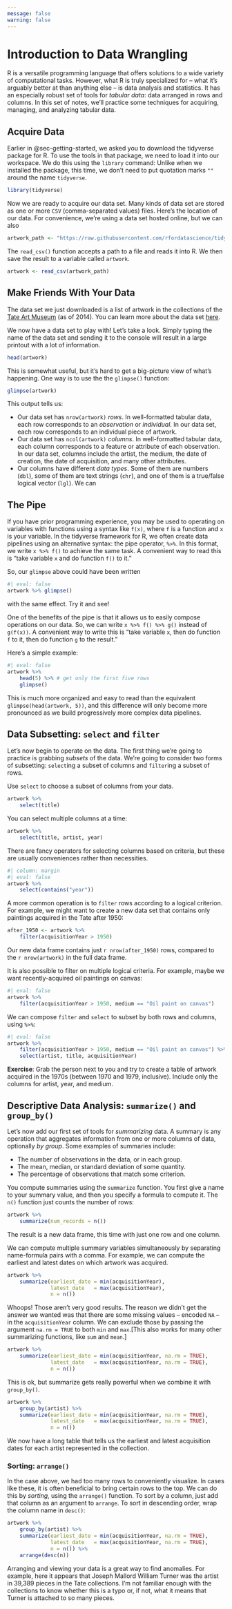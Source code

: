```yaml
---
message: false
warning: false
---
```


# Introduction to Data Wrangling 

R is a versatile programming language that offers solutions to a wide variety of computational tasks. However, what R is truly specialized for -- what it's arguably better at than anything else -- is data analysis and statistics. It has an especially robust set of tools for *tabular data*: data arranged in rows and columns. In this set of notes, we'll practice some techniques for acquiring, managing, and analyzing tabular data. 

## Acquire Data

Earlier in @sec-getting-started, we asked you to download the tidyverse package for R. To use the tools in that package, we need to load it into our workspace. We do this using the `library` command: [Unlike when we installed the package, this time, we don't need to put quotation marks `""` around the name `tidyverse`.]{.aside} 

```r
library(tidyverse)
```

Now we are ready to acquire our data set. Many kinds of data set are stored as one or more `CSV` (comma-separated values) files. Here's the location of our data. For convenience, we're using a data set hosted online, but we can also  

```r
artwork_path <- "https://raw.githubusercontent.com/rfordatascience/tidytuesday/master/data/2021/2021-01-12/artwork.csv"
```

The `read_csv()` function accepts a path to a file and reads it into R. We then save the result to a variable called `artwork`. 

```r
artwork <- read_csv(artwork_path)
```


## Make Friends With Your Data

The data set we just downloaded is a list of artwork in the collections of the [Tate Art Museum](https://github.com/tategallery/collection) (as of 2014). You can learn more about the data set [here](https://raw.githubusercontent.com/rfordatascience/tidytuesday/master/data/2021/2021-01-12/artwork.csv).

We now have a data set to play with! Let's take a look. Simply typing the name of the data set and sending it to the console will result in a large printout with a lot of information. 

```r
head(artwork) 
```

This is somewhat useful, but it's hard to get a big-picture view of what's happening. One way is to use the the `glimpse()` function: 

```r
glimpse(artwork) 
```

This output tells us: 

- Our data set has `nrow(artwork)` *rows*. In well-formatted tabular data, each row corresponds to an *observation* or *individual*. In our data set, each row corresponds to an individual piece of artwork. 
- Our data set has `ncol(artwork)` *columns*. In well-formatted tabular data, each column corresponds to a feature or attribute of each observation. In our data set, columns include the artist, the medium, the date of creation, the date of acquisition, and many other attributes. 
- Our columns have different *data types*. Some of them are numbers (`dbl`), some of them are text strings (`chr`), and one of them is a true/false logical vector (`lgl`). We can  

## The Pipe

If you have prior programming experience, you may be used to operating on variables with functions using a syntax like `f(x)`, where `f` is a function and `x` is your variable. In the tidyverse framework for R, we often create data pipelines using an alternative syntax: the pipe operator, `%>%`. In this format, we write `x %>% f()` to achieve the same task. A convenient way to read this is "take variable `x` and do function `f()` to it."

So, our `glimpse` above could have been written 

```r
#| eval: false
artwork %>% glimpse()
```

with the same effect. Try it and see! 

One of the benefits of the pipe is that it allows us to easily compose operations on our data. So, we can write `x %>% f() %>% g()` instead of `g(f(x))`. A convenient way to write this is "take variable `x`, then do function `f` to it, then do function `g` to the result."

Here's a simple example: 

```r
#| eval: false
artwork %>% 
    head(5) %>% # get only the first five rows
    glimpse()
```

This is much more organized and easy to read than the equivalent `glimpse(head(artwork, 5))`, and this difference will only become more pronounced as we build progressively more complex data pipelines. 

## Data Subsetting: `select` and `filter`

Let's now begin to operate on the data. The first thing we're going to practice is grabbing *subsets* of the data. We're going to consider two forms of subsetting: `select`ing a subset of columns and `filter`ing a subset of rows. 

Use `select` to choose a subset of columns from your data. 

```r
artwork %>%
    select(title)
```

You can select multiple columns at a time: 

```r
artwork %>%
    select(title, artist, year)
```

There are fancy operators for selecting columns based on criteria, but these are usually conveniences rather than necessities.  

```r
#| column: margin
#| eval: false
artwork %>%
    select(contains("year")) 
```

A more common operation is to `filter` rows according to a logical criterion. For example, we might want to create a new data set that contains only paintings acquired in the Tate after 1950:

```r
after_1950 <- artwork %>% 
    filter(acquisitionYear > 1950)
```

Our new data frame contains just `r nrow(after_1950)` rows, compared to the `r nrow(artwork)` in the full data frame. 

It is also possible to filter on multiple logical criteria. For example, maybe we want recently-acquired oil paintings on canvas: 

```r
#| eval: false
artwork %>% 
    filter(acquisitionYear > 1950, medium == "Oil paint on canvas")
```

We can compose `filter` and `select` to subset by both rows and columns, using `%>%`: 

```r
#| eval: false
artwork %>% 
    filter(acquisitionYear > 1950, medium == "Oil paint on canvas") %>% 
    select(artist, title, acquisitionYear)
```


::: {.callout-note}
**Exercise**: Grab the person next to you and try to create a table of artwork acquired in the 1970s (between 1970 and 1979, inclusive). Include only the columns for artist, year, and medium. 
:::

## Descriptive Data Analysis: `summarize()` and `group_by()`

Let's now add our first set of tools for *summarizing* data. A summary is any operation that aggregates information from one or more columns of data, optionally *by group*. Some examples of summaries include: 

- The number of observations in the data, or in each group. 
- The mean, median, or standard deviation of some quantity. 
- The percentage of observations that match some criterion. 

You compute summaries using the `summarize` function. You first give a name to your summary value, and then you specify a formula to compute it. The `n()` function just counts the number of rows: 

```r
artwork %>%
    summarize(num_records = n())
```

The result is a new data frame, this time with just one row and one column. 


We can compute multiple summary variables simultaneously by separating name-formula pairs with a comma. For example, we can compute the earliest and latest dates on which artwork was acquired. 
```r
artwork %>%
    summarize(earliest_date = min(acquisitionYear),
              latest_date   = max(acquisitionYear),
              n = n())
```

Whoops! Those aren't very good results. The reason we didn't get the answer we wanted was that there are some missing values -- encoded `NA` -- in the `acquisitionYear` column. We can exclude those by passing the argument `na.rm = TRUE` to both `min` and `max`.[This also works for many other summarizing functions, like `sum` and `mean`.] 

```r
artwork %>%
    summarize(earliest_date = min(acquisitionYear, na.rm = TRUE),
              latest_date   = max(acquisitionYear, na.rm = TRUE),
              n = n())
```

This is ok, but summarize gets really powerful when we combine it with `group_by()`. 

```r
artwork %>% 
    group_by(artist) %>% 
    summarize(earliest_date = min(acquisitionYear, na.rm = TRUE),
              latest_date   = max(acquisitionYear, na.rm = TRUE),
              n = n())
```

We now have a long table that tells us the earliest and latest acquisition dates for each artist represented in the collection. 

### Sorting: `arrange()`

In the case above, we had too many rows to conveniently visualize. In cases like these, it is often beneficial to bring certain rows to the top. We can do this by *sorting*, using the `arrange()` function. To sort by a column, just add that column as an argument to `arrange`. To sort in descending order, wrap the column name in `desc()`: 

```r
artwork %>% 
    group_by(artist) %>% 
    summarize(earliest_date = min(acquisitionYear, na.rm = TRUE),
              latest_date   = max(acquisitionYear, na.rm = TRUE),
              n = n()) %>% 
    arrange(desc(n))
```

Arranging and viewing your data is a great way to find anomalies. For example, here it appears that Joseph Mallord William Turner was the artist in 39,389 pieces in the Tate collections. I'm not familiar enough with the collections to know whether this is a typo or, if not, what it means that Turner is attached to so many pieces. 

